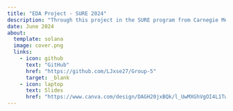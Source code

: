 ```yaml
---
title: "EDA Project - SURE 2024"
description: "Through this project in the SURE program from Carnegie Mellon, my team and I were able to do a Exploratory Data Analysis in R to understand the relationship and patterns between Covid cases and deaths in PA during the year 2020 using cluster analysis, bivariate cheropleth map and overtime bar charts."
date: June 2024
about:
  template: solana
  image: cover.png
  links:
    - icon: github
      text: "GitHub"
      href: "https://github.com/LJxse27/Group-5"
      target: _blank
    - icon: laptop
      text: Slides
      href: "https://www.canva.com/design/DAGH20jxBQk/l_UwMXGhVgOI4L1TwednfA/view?utm_content=DAGH20jxBQk&utm_campaign=designshare&utm_medium=link&utm_source=editor"
---
```


